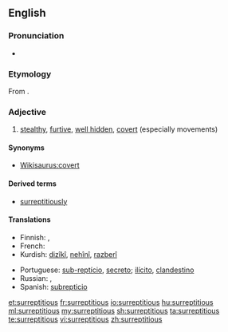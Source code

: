 ==English==

===Pronunciation===
* {{a|US}} {{IPA|/ˌsɜɹ.əpˈtɪʃ.əs/}}

===Etymology===
From {{etyl|la}} {{term|surrepticius|lang=la}}.

===Adjective===
{{en-adj}}

# [[stealth]]y, [[furtive]], [[hidden|well hidden]], [[covert]] (especially movements)

====Synonyms====
* [[Wikisaurus:covert]]

====Derived terms====
* [[surreptitiously]]

====Translations====
{{trans-top|stealthy, furtive, well hidden, covert}}
* Finnish: {{t-|fi|salainen}}, {{t-|fi|salamyhkäinen}}
* French: {{t+|fr|furtif}}
* Kurdish: [[dizîkî]], [[nehînî]], [[razberî]]
{{trans-mid}}
* Portuguese: [[sub-reptício]], [[secreto]]; [[ilícito]], [[clandestino]]
* Russian: {{t|ru|тайный}}, {{t|ru|скрытый}}
* Spanish: [[subrepticio]]
{{trans-bottom}}

[[et:surreptitious]]
[[fr:surreptitious]]
[[io:surreptitious]]
[[hu:surreptitious]]
[[ml:surreptitious]]
[[my:surreptitious]]
[[sh:surreptitious]]
[[ta:surreptitious]]
[[te:surreptitious]]
[[vi:surreptitious]]
[[zh:surreptitious]]